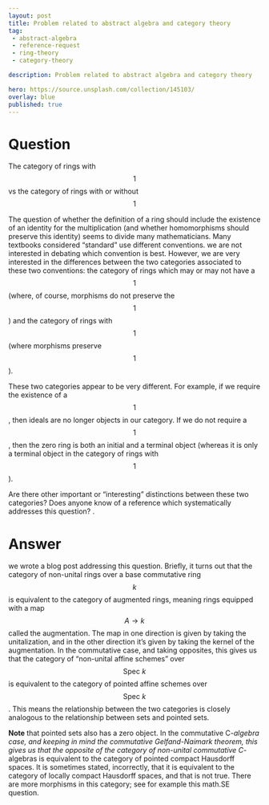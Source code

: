 ---
layout: post
title: Problem related to abstract algebra and category theory
tag:
 - abstract-algebra
 - reference-request
 - ring-theory
 - category-theory

description: Problem related to abstract algebra and category theory

hero: https://source.unsplash.com/collection/145103/
overlay: blue 
published: true
---

# Question 

The category of rings with $$1$$ vs the category of rings with or without $$1$$

<!--break-->


The question of whether the definition of a ring should include the existence of an identity for the multiplication (and whether homomorphisms should preserve this identity) seems to divide many mathematicians.
 Many textbooks considered "standard" use different conventions.
 we are  not interested in debating which convention is best.
 However, we are  very interested in the differences between the two categories associated to these two conventions: the category of rings which may or may not have a $$1$$ (where, of course, morphisms do not preserve the $$1$$) and the category of rings with $$1$$ (where morphisms preserve $$1$$).
 
These two categories appear to be very different.
 For example, if we require the existence of a $$1$$, then ideals are no longer objects in our category.
 If we do not require a $$1$$, then the zero ring is both an initial and a terminal object (whereas it is only a terminal object in the category of rings with $$1$$).

Are there other important or "interesting" distinctions between these two categories? Does anyone know of a reference which systematically addresses this question?
.


# Answer 


we wrote a blog post addressing this question. Briefly, it turns out that the category of non-unital rings over a base commutative ring $$k$$ is equivalent to the category of augmented rings, meaning rings equipped with a map $$A \to k$$ called the augmentation. The map in one direction is given by taking the unitalization, and in the other direction it's given by taking the kernel of the augmentation. 
In the commutative case, and taking opposites, this gives us that the category of "non-unital affine schemes" over $$\text{Spec } k$$ is equivalent to the category of pointed affine schemes over $$\text{Spec } k$$. This means the relationship between the two categories is closely analogous to the relationship between sets and pointed sets. 

**Note** that pointed sets also has a zero object. 
In the commutative C*-algebra case, and keeping in mind the commutative Gelfand-Naimark theorem, this gives us that the opposite of the category of non-unital commutative C*-algebras is equivalent to the category of pointed compact Hausdorff spaces. It is sometimes stated, incorrectly, that it is equivalent to the category of locally compact Hausdorff spaces, and that is not true. There are more morphisms in this category; see for example this math.SE question. 

